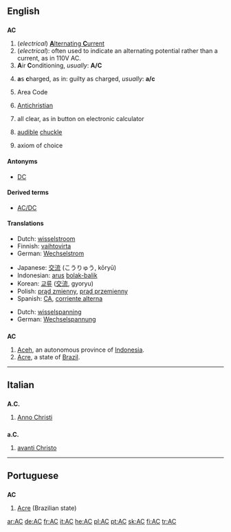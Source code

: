 {{see|Appendix:Variations of "ac"}}
==English==

==={{initialism}}===
'''AC'''

# (''electrical'') [[alternating current|'''A'''lternating '''C'''urrent]]
# (''electrical''): often used to indicate an alternating potential rather than a current, as in 110V AC.
# '''A'''ir '''C'''onditioning, ''usually'':  '''A/C'''
# {{law}} '''a'''s '''c'''harged, as in:  guilty as charged, ''usually'':  '''a/c'''
# Area Code
# {{religion}} [[Antichristian]]
# all clear, as in button on electronic calculator
# {{internet slang}} [[audible]] [[chuckle]]
# {{set theory}} axiom of choice

====Antonyms====
* [[DC]]

====Derived terms====
* [[AC/DC]]

====Translations====
{{trans-top|alternating current}}
* Dutch: [[wisselstroom]]
* Finnish: [[vaihtovirta]]
* German: [[Wechselstrom]] {{m}}
{{trans-mid}}
* Japanese: [[交流]] (こうりゅう, kōryū)
* Indonesian: [[arus]] [[bolak-balik]]
* Korean: [[교류]] ([[交流]], gyoryu)
* Polish: [[prąd zmienny]], [[prąd przemienny]]
* Spanish: [[CA#Spanish|CA]], [[corriente alterna]]
{{trans-bottom}}
{{trans-top|alternating potential}}
* Dutch: [[wisselspanning]]
* German: [[Wechselspannung]]
{{trans-mid}}
{{trans-bottom}}

==={{abbreviation}}===
'''AC'''

# [[Aceh]], an autonomous province of [[Indonesia]].
#[[Acre]], a state of [[Brazil]].
----

==Italian==

==={{abbreviation}}===
'''A.C.'''

# [[Anno Christi]]

==={{abbreviation}}===
'''a.C.'''

# [[avanti Christo]]

----

==Portuguese==

==={{abbreviation}}===
'''AC'''

# [[Acre]] (Brazilian state)

[[ar:AC]]
[[de:AC]]
[[fr:AC]]
[[it:AC]]
[[he:AC]]
[[pl:AC]]
[[pt:AC]]
[[sk:AC]]
[[fi:AC]]
[[tr:AC]]